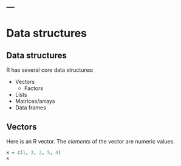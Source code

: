 ---
---

# Data structures

## Data structures

R has several core data structures:

- Vectors
    - Factors
- Lists
- Matrices/arrays
- Data frames


## Vectors

Here is an R vector. The *elements* of the vector are numeric values.

```r
x = c(1, 3, 2, 5, 4)
x
```
